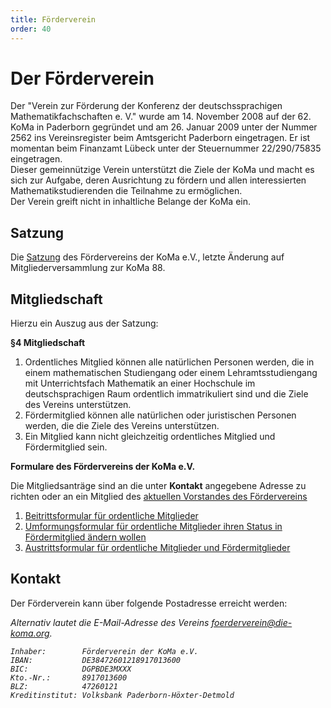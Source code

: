 ```yaml
---
title: Förderverein
order: 40
---
```



# Der Förderverein

Der "Verein zur Förderung der Konferenz der deutschssprachigen Mathematikfachschaften e. V." wurde am 14. November 2008 auf der 62. KoMa in Paderborn gegründet und am 26. Januar 2009 unter der Nummer 2562 ins Vereinsregister beim Amtsgericht Paderborn eingetragen. Er ist momentan beim Finanzamt Lübeck unter der Steuernummer 22/290/75835 eingetragen.  
Dieser gemeinnützige Verein unterstützt die Ziele der KoMa und macht es sich zur Aufgabe, deren Ausrichtung zu fördern und allen interessierten Mathematikstudierenden die Teilnahme zu ermöglichen.  
Der Verein greift nicht in inhaltliche Belange der KoMa ein.

## Satzung

Die [Satzung](https://file.komapedia.org/Satzung_F%C3%B6rderverein_2023-05-20.pdf) des Fördervereins der KoMa e.V., letzte Änderung auf Mitgliederversammlung zur KoMa 88.

## Mitgliedschaft

Hierzu ein Auszug aus der Satzung:

**§4 Mitgliedschaft**

1. Ordentliches Mitglied können alle natürlichen Personen werden, die in einem mathematischen Studiengang oder einem Lehramtsstudiengang mit Unterrichtsfach Mathematik an einer Hochschule im deutschsprachigen Raum ordentlich immatrikuliert sind und die Ziele des Vereins unterstützen.
2. Fördermitglied können alle natürlichen oder juristischen Personen werden, die die Ziele des Vereins unterstützen.
3. Ein Mitglied kann nicht gleichzeitig ordentliches Mitglied und Fördermitglied sein.

**Formulare des Fördervereins der KoMa e.V.**

Die Mitgliedsanträge sind an die unter **Kontakt** angegebene Adresse zu richten oder an ein Mitglied des [aktuellen Vorstandes des Fördervereins](https://die-koma.org/foerderverein/vorstaende/)

1. [Beitrittsformular für ordentliche Mitglieder](https://file.komapedia.org/Beitrittsformular_KoMa_e_V.pdf)
2. [Umformungsformular für ordentliche Mitglieder ihren Status in Fördermitglied ändern wollen](https://file.komapedia.org/Umformungsformular_KoMa_e_V.pdf)
3. [Austrittsformular für ordentliche Mitglieder und Fördermitglieder](https://file.komapedia.org/Austrittsformular_KoMa_e_V.pdf)

## Kontakt

Der Förderverein kann über folgende Postadresse erreicht werden:

<Address of="verein" />

Alternativ lautet die E-Mail-Adresse des Vereins [foerderverein@die-koma.org](mailto:foerderverein@die-koma.org).

```
Inhaber:        Förderverein der KoMa e.V.
IBAN:           DE38472601218917013600
BIC:            DGPBDE3MXXX
Kto.-Nr.:       8917013600
BLZ:            47260121
Kreditinstitut: Volksbank Paderborn-Höxter-Detmold
```
